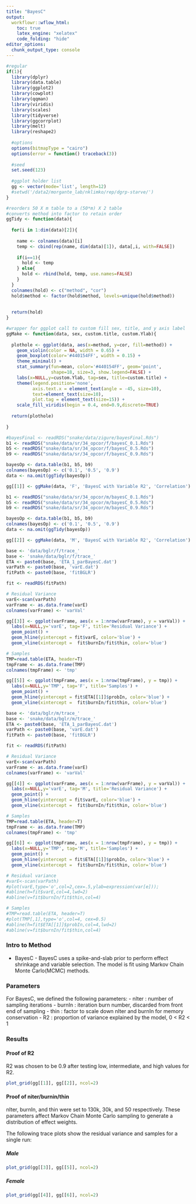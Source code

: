 ```yaml
---
title: "BayesC"
output:
  workflowr::wflow_html:
    toc: true
    latex_engine: "xelatex"
    code_folding: "hide"
editor_options:
  chunk_output_type: console
---
```


```r
#regular
if(1){
  library(dplyr)
  library(data.table)
  library(ggplot2)
  library(cowplot)
  library(qqman)
  library(viridis)
  library(scales)
  library(tidyverse)
  library(ggcorrplot)
  library(melt)
  library(reshape2)
  
  #options
  options(bitmapType = "cairo")
  options(error = function() traceback(3))
  
  #seed
  set.seed(123)
  
  #ggplot holder list
  gg <- vector(mode='list', length=12)
  #setwd('/data2/morgante_lab/nklimko/rep/dgrp-starve/')
}
```

```r
#reorders 50 X m table to a (50*m) X 2 table 
#converts method into factor to retain order
ggTidy <- function(data){
  
  for(i in 1:dim(data)[2]){
    
    name <- colnames(data)[i]
    temp <- cbind(rep(name, dim(data)[1]), data[,i, with=FALSE])
    
    if(i==1){
      hold <- temp
    } else{
      hold <- rbind(hold, temp, use.names=FALSE)
    }
  }
  colnames(hold) <- c("method", "cor")
  hold$method <- factor(hold$method, levels=unique(hold$method))
  
  
  return(hold)
}

#wrapper for ggplot call to custom fill sex, title, and y axis label
ggMake <- function(data, sex, custom.title, custom.Ylab){
  
  plothole <- ggplot(data, aes(x=method, y=cor, fill=method)) +
    geom_violin(color = NA, width = 0.65) +
    geom_boxplot(color='#440154FF', width = 0.15) +
    theme_minimal() +
    stat_summary(fun=mean, color='#440154FF', geom='point', 
                 shape=18, size=3, show.legend=FALSE) +
    labs(x=NULL,y=custom.Ylab, tag=sex, title=custom.title) +
    theme(legend.position='none',
          axis.text.x = element_text(angle = -45, size=10),
          text=element_text(size=10),
          plot.tag = element_text(size=15)) +
    scale_fill_viridis(begin = 0.4, end=0.9,discrete=TRUE)
  
  return(plothole)
  
}

```

```r
#bayesFinal <- readRDS("snake/data/zigure/bayesFinal.Rds")
b1 <- readRDS("snake/data/sr/34_opcor/f/bayesC_0.1.Rds")
b5 <- readRDS("snake/data/sr/34_opcor/f/bayesC_0.5.Rds")
b9 <- readRDS("snake/data/sr/34_opcor/f/bayesC_0.9.Rds")

bayesOp <- data.table(b1, b5, b9)
colnames(bayesOp) <- c('0.1', '0.5', '0.9')
data <- na.omit(ggTidy(bayesOp))

gg[[1]] <- ggMake(data, 'F', 'BayesC with Variable R2', 'Correlation')
```

```r

b1 <- readRDS("snake/data/sr/34_opcor/m/bayesC_0.1.Rds")
b5 <- readRDS("snake/data/sr/34_opcor/m/bayesC_0.5.Rds")
b9 <- readRDS("snake/data/sr/34_opcor/m/bayesC_0.9.Rds")

bayesOp <- data.table(b1, b5, b9)
colnames(bayesOp) <- c('0.1', '0.5', '0.9')
data <- na.omit(ggTidy(bayesOp))

gg[[2]] <- ggMake(data, 'M', 'BayesC with Variable R2', 'Correlation')

```

```r

base <- 'data/bglr/f/trace_'
base <- 'snake/data/bglr/f/trace_'
ETA <- paste0(base, 'ETA_1_parBayesC.dat')
varPath <- paste0(base, 'varE.dat')
fitPath <- paste0(base, 'fitBGLR')

fit <- readRDS(fitPath)

# Residual Variance
varE<-scan(varPath)
varFrame <- as.data.frame(varE)
colnames(varFrame) <- 'varVal'

gg[[3]] <- ggplot(varFrame, aes(x = 1:nrow(varFrame), y = varVal)) +
  labs(x=NULL,y='varE', tag='F', title='Residual Variance') +
  geom_point() +
  geom_hline(yintercept = fit$varE, color='blue') +
  geom_vline(xintercept =  fit$burnIn/fit$thin, color='blue')

# Samples
TMP=read.table(ETA, header=T)
tmpFrame <- as.data.frame(TMP)
colnames(tmpFrame) <- 'tmp'

gg[[5]] <- ggplot(tmpFrame, aes(x = 1:nrow(tmpFrame), y = tmp)) +
  labs(x=NULL,y='TMP', tag='F', title='Samples') +
  geom_point() +
  geom_hline(yintercept = fit$ETA[[1]]$probIn, color='blue') +
  geom_vline(xintercept =  fit$burnIn/fit$thin, color='blue')


```

```r

base <- 'data/bglr/m/trace_'
base <- 'snake/data/bglr/m/trace_'
ETA <- paste0(base, 'ETA_1_parBayesC.dat')
varPath <- paste0(base, 'varE.dat')
fitPath <- paste0(base, 'fitBGLR')

fit <- readRDS(fitPath)

# Residual Variance
varE<-scan(varPath)
varFrame <- as.data.frame(varE)
colnames(varFrame) <- 'varVal'

gg[[4]] <- ggplot(varFrame, aes(x = 1:nrow(varFrame), y = varVal)) +
  labs(x=NULL,y='varE', tag='M', title='Residual Variance') +
  geom_point() +
  geom_hline(yintercept = fit$varE, color='blue') +
  geom_vline(xintercept =  fit$burnIn/fit$thin, color='blue')

# Samples
TMP=read.table(ETA, header=T)
tmpFrame <- as.data.frame(TMP)
colnames(tmpFrame) <- 'tmp'

gg[[6]] <- ggplot(tmpFrame, aes(x = 1:nrow(tmpFrame), y = tmp)) +
  labs(x=NULL,y='TMP', tag='M', title='Samples') +
  geom_point() +
  geom_hline(yintercept = fit$ETA[[1]]$probIn, color='blue') +
  geom_vline(xintercept =  fit$burnIn/fit$thin, color='blue')

# Residual variance
#varE<-scan(varPath)
#plot(varE,type='o',col=2,cex=.5,ylab=expression(var[e]));
#abline(h=fit$varE,col=4,lwd=2)
#abline(v=fit$burnIn/fit$thin,col=4)

# Samples
#TMP=read.table(ETA, header=T)
#plot(TMP[,1],type='o',col=4, cex=0.5)
#abline(h=fit$ETA[[1]]$probIn,col=4,lwd=2)
#abline(v=fit$burnIn/fit$thin,col=4)

```

### Intro to Method

- BayesC - BayesC uses a spike-and-slab prior to perform effect shrinkage and variable selection. The model is fit using Markov Chain Monte Carlo(MCMC) methods.


### Parameters

For BayesC, we defined the following parameters:
- nIter : number of sampling iterations
- burnIn : iteration burn number, discarded from front end of sampling
- thin : factor to scale down nIter and burnIn for memory conservation
- R2 : proportion of variance explained by the model, 0 < R2 < 1


### Results


#### Proof of R2

R2 was chosen to be 0.9 after testing low, intermediate, and high values for R2. 

```r

plot_grid(gg[[1]], gg[[2]], ncol=2)

```


#### Proof of niter/burnin/thin

nIter, burnIn, and thin were set to 130k, 30k, and 50 respectively. These parameters affect Markov Chain Monte Carlo sampling to generate a distribution of effect weights.

The following trace plots show the residual variance and samples for a single run:


##### Male

```r

plot_grid(gg[[3]], gg[[5]], ncol=2)

```


##### Female

```r

plot_grid(gg[[4]], gg[[6]], ncol=2)

```




